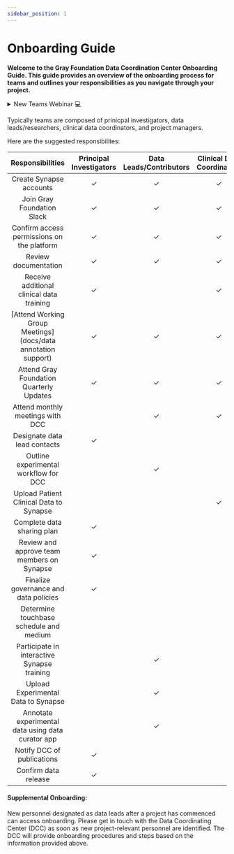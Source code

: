 ```yaml
---
sidebar_position: 1
---
```


# Onboarding Guide



**Welcome to the Gray Foundation Data Coordination Center Onboarding Guide. This guide provides an overview of the onboarding process for teams and outlines your responsibilities as you navigate through your project.** 

<details>
<summary>New Teams Webinar 💻 </summary>

_All project members, including PIs, researchers, staff, and project managers, are strongly encouraged to participate in the "New Teams Webinar hosted by Sage Bionetworks/DCC."_

The primary objectives of this 1-hour webinar are as follows:
- Offer a face-to-face introduction to the DCC staff, which includes representatives from Sage Bionetworks and MSKCC.
- Discuss and go over the "Onboarding Checklist."
- Familiarize teams with open-science data storage and analysis tools, such as Synapse and cBioportal.
- Explore potential data sharing goals and brainstorm opportunities for data reusability and analysis.
- Inform teams about opportunities to join working groups, such as the analysis working group, and foster collaboration with other Gray Foundation researchers.

</details>


Typically teams are composed of prinicpal investigators, data leads/researchers, clinical data coordinators, and project managers.

Here are the suggested responsibilites: 

| Responsibilities                                     | Principal Investigators | Data Leads/Contributors | Clinical Data Coordinators | Project Managers |
|:----------------------------------------------------:|:------------------------:|:------------------------:|:--------------------------:|:---------------:|
| Create Synapse accounts                              | ✓                      | ✓                      | ✓                        | ✓              |
| Join Gray Foundation Slack                           | ✓                      | ✓                      | ✓                        | ✓              |
| Confirm access permissions on the platform           | ✓                      | ✓                      | ✓                        | ✓              |
| Review documentation                                 | ✓                      | ✓                      | ✓                          | ✓                 |
| Receive additional clinical data training              | ✓                      |                       |  ✓                        |                |
| [Attend Working Group Meetings](docs/data annotation support)                  | ✓                      | ✓                      | ✓                        | ✓              |
| Attend Gray Foundation Quarterly Updates              | ✓                      | ✓                      | ✓                        | ✓              |
| Attend monthly meetings with DCC                      |                      | ✓                      | ✓                        | ✓              |
| Designate data lead contacts                         | ✓                      |                        |                          |                |
| Outline experimental workflow for DCC                 |                        | ✓                      |                          | ✓              |
| Upload Patient Clinical Data to Synapse              |                        |                        | ✓                        |                |
| Complete data sharing plan                           | ✓                      |                        |                          |                |
| Review and approve team members on Synapse                          | ✓                      |                        |                          |                |
| Finalize governance and data policies                | ✓                      |                        |                          |                |
| Determine touchbase schedule and medium              |                        |                        |                          | ✓              |
| Participate in interactive Synapse training                     |                        | ✓                      |                          |                |
| Upload Experimental Data to Synapse                   |                        | ✓                      |                          |                |
| Annotate experimental data using data curator app     |                        | ✓                      |                          |                |
| Notify DCC of publications                           | ✓                      |                        |                          |                |
| Confirm data release                                 | ✓                      |                        |                          |                |

#### Supplemental Onboarding:

New personnel designated as data leads after a project has commenced can access onboarding. Please get in touch with the Data Coordinating Center (DCC) as soon as new project-relevant personnel are identified. The DCC will provide onboarding procedures and steps based on the information provided above. 

